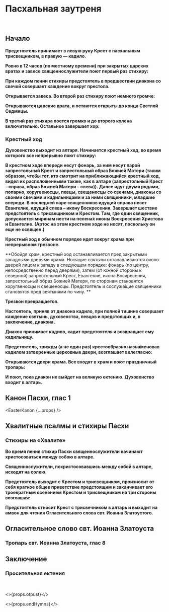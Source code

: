 
<span id="nachalo" />

# Пасхальная заутреня

<br />

## Начало

**Предстоятель принимает в левую руку Крест с пасхальным трисвещником, в правую — кадило.**

**Ровно в 12 часов (по местному времени) при закрытых царских вратах и завесе cвященнослужители поют первый раз стихиру:**

<MdxLoader src="Matins/StihiraBeforeEastZautr" lang={props.lang} />

**При каждом пении стихиры предстоятель в предшествии диакона со свечой совершает каждение вокруг престола.**

**Открывается завеса. Во второй раз стихиру поют немного громче:**

<MdxLoader src="Matins/StihiraBeforeEastZautr" lang={props.lang} />

**Открываются царские врата, и остаются открыты до конца Светлой Седмицы.**

**В третий раз стихира поется громко и до второго колена включительно. Остальное завершает хор:**

<MdxLoader src="Matins/StihiraBeforeEastZautr" lang={props.lang} />

### Крестный ход

**Духовенство выходит из алтаря. Начинается крестный ход, во время которого все непрерывно поют стихиру:**

<MdxLoader src="Matins/StihiraBeforeEastZautr" lang={props.lang} />

**В крестном ходе впереди несут фонарь, за ним несут парой запрестольный Крест и запрестольный образ Божией Матери (таким образом, чтобы тот, кто смотрит на приближающийся крестный ход, видел их расположенными также, как в алтаре (запрестольный Крест – справа, образ Божией Матери – слева)). Далее идут двумя рядами, попарно, хоругвеносцы, певцы, свещеносцы со свечами, диаконы со своими свечами и кадильницами и за ними священники, младшие впереди. В последней паре священников идущий справа несет Евангелие, идущий слева – икону Воскресения. Завершает шествие предстоятель с трисвещником и Крестом. Там, где один священник, допускается мирянам нести на пелена́х иконы Воскресения Христова и Евангелие. (Артос на этом крестном ходе не носят, поскольку он еще не освящен.)**

**Крестный ход в обычном порядке идет вокруг храма при непрерывном трезвоне.**

**Обойдя храм, крестный ход останавливается пред закрытыми западными дверями храма. Носящие святыни останавливаются около дверей лицом к западу в следующем порядке: фонарь (по центру, непосредственно перед дверями), затем (от южной стороны к северной) запрестольный Крест, Евангелие, икона Воскресения, запрестольный образ Божией Матери, по сторонам становятся хоругвеносцы и свещеносцы. Предстоятель и сослужа́щие священники становятся пред святынями по чину.
**

**Трезвон прекращается.**

**Настоятель, приняв от диакона кадило, при полной тишине совершает каждение святынь, духовенства, певцов и предстоящих и, в заключение, диакона.**

**Диакон принимает кадило, кадит предстоятеля и возвращает ему кадильницу.**

**Предстоятель, трижды (а не один раз) крестообразно назна́меновав кадилом затворенные церковные двери, возглашает велегласно:**

<MdxLoader src="Matins/Vozglas" lang={props.lang} />

<MdxLoader src="Shared/DaVosstanetBog" lang={props.lang} />

**Открываются двери храма. Все входят в храм и поют праздничный тропарь:**

<MdxLoader src="Shared/EasterTroparion" lang={props.lang} />

**И поют, пока диакон не выйдет на великую ектению. Духовенство входит в алтарь.**

<MdxLoader src="Matins/VelikayaEktenia" lang={props.lang} />

## Канон Пасхи, глас 1

<EasterKanon {...props} />

## Хвалитные псалмы и стихиры Пасхи

<MdxLoader src="Matins/MalayaEkteniaBeforeHvalit" lang={props.lang} />

<Exapostilari date={props.date} />

<MdxLoader src="Matins/HvalitniePsalmi" lang={props.lang} />

### Стихиры на «Хвалите»

<StihiriNaHvalite date={props.date} day={props.day} />

**Во время пения стихир Пасхи священнослужители начинают христосоваться между собою в алтаре.**

**Священнослужители, похристосовавшись между собой в алтаре, исходят на солею.**

**Предстоятель выходит с Крестом и трисвещником, произносит от себя краткое общее приветствие предстоящим и заканчивает его троекратным осенением Крестом и трисвещником на три стороны возглашая:**

<MdxLoader src="Shared/ChristIsRisen" lang={props.lang} />

<MdxLoader src="Shared/EasterTroparion3x" lang={props.lang} />

**Предстоятель относит Крест с трисвечником в алтарь и выходит на амвон для чтения Огласительного слова свт. Иоанна Златоустого.**

## Огласительное слово свт. Иоанна Златоуста

<MdxLoader src="Shared/OglasitSlovo" lang={props.lang} />

### Тропарь свт. Иоанна Златоуста, глас 8

<MdxLoader src="Shared/TropIoannZlatoust" lang={props.lang} />

<MdxLoader src="Shared/SugubajaKratkaja" lang={props.lang} />

## Заключение

### Просительная ектения

<MdxLoader src="Vespers/PrositelnayaEktenia" lang={props.lang} />
<MdxLoader src="Matins/AfterPrositelnaya" lang={props.lang} />
<br />
<MdxLoader src="Shared/MirVsem" lang={props.lang} />
<MdxLoader src="Matins/PrayerGlavopriklonnaja" lang={props.lang} />

<>{props.otpust}</>

<>{props.endHymns}</>
